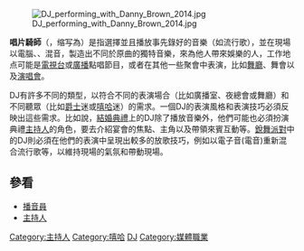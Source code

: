 {{redirect|dj|其他名为DJ的事物|DJ (消歧义)}}
{{expand language|1=en|page=|time=2020-05-21T14:54:59+00:00}}
[[File:DJ_performing_with_Danny_Brown_2014.jpg|thumb]]

'''唱片騎師'''（{{lang-en|Disc Jockey}}，缩写為{{lang|en|DJ}}）是指選擇並且播放事先錄好的音樂（如流行歌），並在現場以電腦、{{tsl|en|CDJ|CDJ}}、{{tsl|en|DJM|DJM}}混音，製造出不同於原曲的獨特音樂，來為他人帶來娛樂的人，工作地点可能是[[電視台|電視台]]或[[廣播|廣播]]點唱節目，或者在其他一些聚會中表演，比如[[舞廳|舞廳]]、舞會以及[[演唱會|演唱會]]。

DJ有許多不同的類型，以符合不同的表演場合（比如廣播室、夜總會或舞廳）和不同聽眾（比如[[爵士|爵士]]迷或[[嘻哈|嘻哈]]迷）的需求。一個DJ的表演風格和表演技巧必須反映出這些需求。比如說，[[結婚典禮|結婚典禮]]上的DJ除了播放音樂外，他們可能也必須扮演典禮[[主持人|主持人]]的角色，要去介紹宴會的焦點、主角以及帶領來賓互動等。[[銳舞派對|銳舞派對]]中的DJ則必須在他們的表演中呈現出較多的放歌技巧，例如以電子音(電音)重新混合流行歌等，以維持現場的氣氛和帶動現場。

== 參看 ==
* [[播音員|播音員]]
* [[主持人|主持人]]

{{Commonscat|Disc jockeys}}
{{嘻哈}}
{{Authority control}}
{{Job-stub}}

[[Category:主持人|Category:主持人]]
[[Category:嘻哈|Category:嘻哈]]
[[Category:DJ|]]
[[Category:媒體職業|Category:媒體職業]]